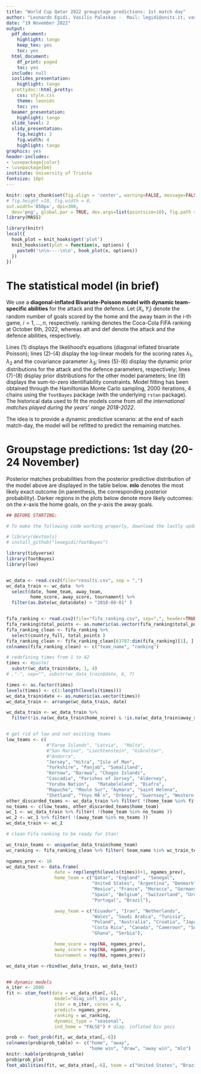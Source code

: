 ```yaml
---
title: "World Cup Qatar 2022 groupstage predictions: 1st match day"
author: "Leonardo Egidi, Vasilis Palaskas -  Mail: legidi@units.it, vasilis.palaskas94@gmail.com"
date: "19 November 2022"
output:
  pdf_document:
    highlight: tango
    keep_tex: yes
    toc: yes
  html_document:
    df_print: paged
    toc: yes
  include: null
  ioslides_presentation:
    highlight: tango
  prettydoc::html_pretty:
    css: style.css
    theme: leonids
    toc: yes
  beamer_presentation:
    highlight: tango
  slide_level: 2
  slidy_presentation:
    fig.height: 3
    fig.width: 4
    highlight: tango
graphics: yes
header-includes:
- \usepackage{color}
- \usepackage{bm}
institute: University of Trieste
fontsize: 10pt
---
```

```r
knitr::opts_chunk$set(fig.align = 'center', warning=FALSE, message=FALSE, fig.asp=0.725, 
# fig.height =10, fig.width = 8,
out.width='850px', dpi=300, 
  dev='png', global.par = TRUE, dev.args=list(pointsize=10), fig.path = 'figs/')
library(MASS)
```
```r
library(knitr)
local({
  hook_plot = knit_hooks$get('plot')
  knit_hooks$set(plot = function(x, options) {
    paste0('\n\n----\n\n', hook_plot(x, options))
  })
})
```

# The statistical model (in brief)

We use a **diagonal-inflated Bivariate-Poisson model with dynamic team-specific abilities** for the attack and the defence. Let $(X_{i}, Y_{i})$ denote the random number of goals scored by the home and the away team in the $i$-th game, $i=1,\ldots,n$, respectively. $\mathsf{ranking}$ denotes the Coca-Cola FIFA ranking at October 6th, 2022, whereas att and def denote the attack and the defence abilities, respectively.


\begin{align}
(X_i, Y_i) &\ \sim \ \begin{cases} (1-p) \text{BP}(x_i, y_i |\lambda_1, \lambda_2, \lambda_3) \ \ \ & \text{if} \    x \ne y \\ (1-p) \text{BP}(x_i, y_i | \lambda_1, \lambda_2, \lambda_3) + pD(x, \eta) \ \ \ & \text{if} \   x = y, \end{cases}, \\
\log(\lambda_{1i}) &=\    \text{att}_{h_i, t}+ \text{def}_{a_i,t} + \frac{\gamma}{2}(\mathsf{ranking}_{h_i}-\mathsf{ranking}_{a_i}) \\
\log(\lambda_{2i}) & =\    \text{att}_{a_i,t} + \text{def}_{h_i,t} - \frac{\gamma}{2}(\mathsf{ranking}_{h_i}-\mathsf{ranking}_{a_i}), \ \ i=1,\ldots,n\ (\text{matches}), \\
\log(\lambda_{3i}) & =\ \rho,\\
\text{att}_{k, t}&  \sim \ \mathcal{N}(\text{att}_{k, t-1}, \sigma^2), \\
\text{def}_{k, t} & \sim \  \mathcal{N}(\text{def}_{k, t-1}, \sigma^2),\\
\rho, \ \gamma & \sim \mathcal{N}(0,1) \\
p & \sim \text{Uniform}(0,1)\\
& \sum_{k=1}^{n_t} \text{att}_{k, }=0, \  \sum_{k=1}^{n_t}\text{def}_{k, }=0, \ \ k=1,\ldots n_t \ (\text{teams}), \  t=1,\ldots, T \ (\text{times}).
\label{eq:scoring_rue}
\end{align}

Lines (1) displays the likelihood's equations (diagonal inflated bivariate Poisson); lines (2)-(4) display the log-linear models for the scoring rates $\lambda_{1}, \lambda_{2}$ and the covariance parameter $\lambda_3$; lines (5)-(6) display the dynamic prior distributions for the attack and the defence parameters, respectively; lines (7)-(8) display prior distributions for the other model parameters; line (9) displays the sum-to-zero identifiability constraints. Model fitting has been obtained through the Hamiltonian Monte Carlo sampling, 2000 iterations, 4 chains using the ```footBayes``` \texttt{R} package (with the underlying ```rstan``` package). The historical data used to fit the models come from *all the international matches played during the years' range 2018-2022*.

The idea is to provide a dynamic predictive scenario: at the end of each match-day, the model will be refitted  to predict the remaining matches.

<!-- # Estimated attack/defence abilities -->

<!-- In the plot below we display the posterior intervals for the **attack** (red) and **defence** (blue) abilities estimated through the training set matches: the higher the attack and the lower the defence values for a given team, and the better is the estimated overall team's ability. -->

<!-- ```{r data, echo = FALSE, eval = TRUE, fig.height=26} -->
<!--  poisson -->
<!-- #foot_abilities(fit4, euro_data) -->
<!-- #log_lik_4 <- extract_log_lik(fit4) -->
<!-- #loo4 <- loo(fit4) -->


<!-- foot_abilities(fit4, euro_data) -->


<!-- ``` -->


# Groupstage predictions: 1st day (20-24 November)

Posterior  matches probabilities from the posterior predictive distribution of the model above are displayed in the table below. **mlo** denotes the most likely exact outcome (in parenthesis, the corresponding posterior probability). Darker regions in the plots below denote more likely outcomes: on the $x$-axis the home goals, on the $y$-axis the away goals. 

```r

## BEFORE STARTING:

# To make the following code working properly, download the lastly updated version of the 'footBayes' package from Github:

# library(devtools)
# install_github("leoegidi/footBayes")

library(tidyverse)
library(footBayes)
library(loo)


wc_data <- read.csv2(file="results.csv", sep = ",")
wc_data_train <- wc_data  %>%
  select(date, home_team, away_team,
         home_score, away_score, tournament) %>%
  filter(as.Date(wc_data$date) > "2018-08-01" )


fifa_ranking <- read.csv2(file="fifa_ranking.csv", sep=",", header=TRUE)
fifa_ranking$total_points <- as.numeric(as.vector(fifa_ranking$total_points))/(10^3)
fifa_ranking_clean <- fifa_ranking %>%
  select(country_full, total_points ) 
fifa_ranking_clean <- fifa_ranking_clean[63707:dim(fifa_ranking)[1], ]
colnames(fifa_ranking_clean) <- c("team_name", "ranking")

# redefining times from 1 to 42
times <- #paste(
  substr(wc_data_train$date, 1, 4)
# ,"-", sep="", substr(wc_data_train$date, 6, 7)

times <- as.factor(times)
levels(times) <- c(1:length(levels(times)))
wc_data_train$date <- as.numeric(as.vector(times))
wc_data_train <- arrange(wc_data_train, date)

wc_data_train <- wc_data_train %>%
  filter(!is.na(wc_data_train$home_score) & !is.na(wc_data_train$away_score) )


# get rid of low and not existing teams
low_teams <- c(
               #"Faroe Islands", "Latvia",  "Malta",
               #"San Marino", "Liechtenstein", "Gibraltar",
               #"Andorra", 
               "Jersey", "Hitra", "Isle of Man",
               "Yorkshire", "Panjab", "Somaliland",
               "Kernow", "Barawa", "Chagos Islands",
               "Cascadia", "Parishes of Jersey", "Alderney",
               "Yoruba Nation",   "Matabeleland", "Biafra",
               "Mapuche", "Maule Sur", "Aymara", "Saint Helena",
               "Shetland", "Ynys MÃ´n", "Orkney", "Guernsey", "Western Isles"  )
other_discarded_teams <- wc_data_train %>% filter( !(home_team %in% fifa_ranking_clean$team_name ))
no_teams <- c(low_teams, other_discarded_teams$home_team)
wc_1 <- wc_data_train %>% filter( !(home_team %in% no_teams ))
wc_2 <- wc_1 %>% filter( !(away_team %in% no_teams ))
wc_data_train <- wc_2

# clean Fifa ranking to be ready for Stan!

wc_train_teams <- unique(wc_data_train$home_team)
wc_ranking <- fifa_ranking_clean %>% filter( team_name %in% wc_train_teams)

ngames_prev <- 16
wc_data_test <- data.frame(
                  date = rep(length(levels(times))+1, ngames_prev),
                  home_team = c("Qatar", "England" , "Senegal",
                                "United States", "Argentina", "Denmark",
                                "Mexico", "France", "Morocco", "Germany",
                                "Spain", "Belgium", "Switzerland", "Uruguay", 
                                "Portugal", "Brazil"),

                  away_team = c("Ecuador", "Iran", "Netherlands",
                                "Wales", "Saudi Arabia", "Tunisia", 
                                "Poland", "Australia", "Croatia", "Japan",
                                "Costa Rica", "Canada", "Cameroon", "South Korea",
                                "Ghana", "Serbia"),

                  home_score = rep(NA, ngames_prev),
                  away_score = rep(NA, ngames_prev),
                  tournament = rep(NA, ngames_prev))

wc_data_stan <-rbind(wc_data_train, wc_data_test)


## dynamic models
n_iter <- 2000
fit <- stan_foot(data = wc_data_stan[,-6],
                  model="diag_infl_biv_pois",
                  iter = n_iter, cores = 4, 
                  predict= ngames_prev,
                  ranking = wc_ranking,
                  dynamic_type = "seasonal",
                  ind_home = "FALSE") # diag. inflated biv pois

prob <- foot_prob(fit, wc_data_stan[,-6])
colnames(prob$prob_table) <- c("home", "away",
                               "home win", "draw", "away win", "mlo")
knitr::kable(prob$prob_table)
prob$prob_plot
foot_abilities(fit, wc_data_stan[,-6], team = c("United States", "Brazil", "Germany", "Spain", "France", "Belgium") )
```
